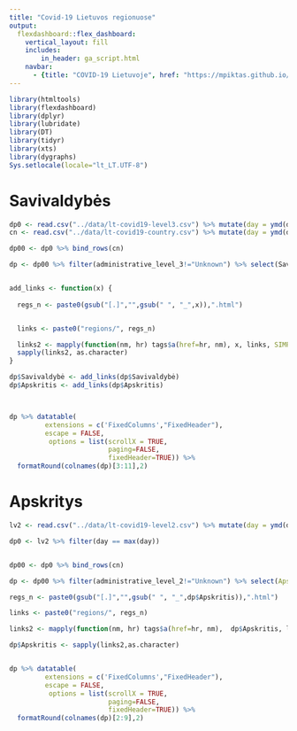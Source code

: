 ```yaml
---
title: "Covid-19 Lietuvos regionuose"
output: 
  flexdashboard::flex_dashboard:
    vertical_layout: fill
    includes:
        in_header: ga_script.html
    navbar:
      - {title: "COVID-19 Lietuvoje", href: "https://mpiktas.github.io/covid19lt/", align: right}
---
```



```r
library(htmltools)
library(flexdashboard)
library(dplyr)
library(lubridate)
library(DT)
library(tidyr)
library(xts)
library(dygraphs)
Sys.setlocale(locale="lt_LT.UTF-8")
```

Savivaldybės
=============

```r


dp0 <- read.csv("../data/lt-covid19-level3.csv") %>% mutate(day = ymd(day)) %>% filter(day == max(day))
cn <- read.csv("../data/lt-covid19-country.csv") %>% mutate(day = ymd(day)) %>% filter(day == max(day)) %>% mutate(administrative_level_3 = "Lietuva", administrative_level_2 = "Lietuva")

dp00 <- dp0 %>% bind_rows(cn)

dp <- dp00 %>% filter(administrative_level_3!="Unknown") %>% select(Savivaldybė = administrative_level_3, Apskritis = administrative_level_2, `Atvejai_100k` = confirmed_100k, `Atvejų augimas` = confirmed_growth_weekly,`Teigiamų tyrimų dalis` = tpr_tpn, `Tyrimų dalies pokytis` = tpr_tpn_diff_weekly, `Mirtys_100k` = deaths_100k, `Mirčių augimas` = deaths_growth_weekly, `Testai_100k` = tests_100k, `Paskiepyta pirma doze (%)` = vaccinated_1_percent, `Paskiepyta (%)`= vaccinated_2_percent, Populiacija = population ) %>% arrange(-Populiacija) 


add_links <- function(x) {
  
  regs_n <- paste0(gsub("[.]","",gsub(" ", "_",x)),".html")


  links <- paste0("regions/", regs_n) 

  links2 <- mapply(function(nm, hr) tags$a(href=hr, nm), x, links, SIMPLIFY = FALSE)
  sapply(links2, as.character)
}

dp$Savivaldybė <- add_links(dp$Savivaldybė)
dp$Apskritis <- add_links(dp$Apskritis)



dp %>% datatable( 
         extensions = c('FixedColumns',"FixedHeader"),
         escape = FALSE,
          options = list(scrollX = TRUE, 
                         paging=FALSE,
                         fixedHeader=TRUE)) %>% 
  formatRound(colnames(dp)[3:11],2)

```

Apskritys
===================

```r

lv2 <- read.csv("../data/lt-covid19-level2.csv") %>% mutate(day = ymd(day)) 

dp0 <- lv2 %>% filter(day == max(day))


dp00 <- dp0 %>% bind_rows(cn)

dp <- dp00 %>% filter(administrative_level_2!="Unknown") %>% select(Apskritis = administrative_level_2, `Atvejai_100k` = confirmed_100k, `Atvejų augimas` = confirmed_growth_weekly,`Teigiamų tyrimų dalis` = tpr_tpn, `Tyrimų dalies pokytis` = tpr_tpn_diff_weekly, `Mirtys_100k` = deaths_100k, `Mirčių augimas` = deaths_growth_weekly, `Testai_100k` = tests_100k, `Paskiepyta pirma doze (%)` = vaccinated_1_percent,`Paskiepyta (%)`= vaccinated_2_percent, Populiacija = population ) %>% arrange(-Populiacija)

regs_n <- paste0(gsub("[.]","",gsub(" ", "_",dp$Apskritis)),".html")

links <- paste0("regions/", regs_n) 

links2 <- mapply(function(nm, hr) tags$a(href=hr, nm),  dp$Apskritis, links, SIMPLIFY = FALSE)

dp$Apskritis <- sapply(links2,as.character)


dp %>% datatable( 
         extensions = c('FixedColumns',"FixedHeader"),
         escape = FALSE,
          options = list(scrollX = TRUE, 
                         paging=FALSE,
                         fixedHeader=TRUE)) %>% 
  formatRound(colnames(dp)[2:9],2)

```

